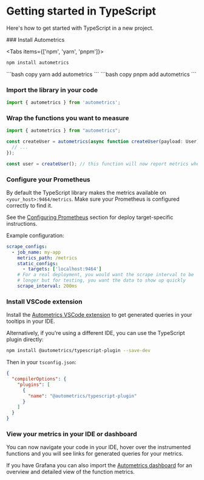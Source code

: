 
# Getting started in TypeScript

Here's how to get started with TypeScript in a new project.

<Steps>
### Install Autometrics

<Tabs items={['npm', 'yarn', 'pnpm']}>
  <Tab>
  ```bash copy
  npm install autometrics
  ```
  </Tab>
  <Tab>
  ```bash copy
  yarn add autometrics
  ```
  </Tab>
  <Tab>
  ```bash copy
  pnpm add autometrics
  ```
  </Tab>
</Tabs>

### Import the library in your code

```ts copy
import { autometrics } from 'autometrics';
```

### Wrap the functions you want to measure

```ts /autometrics/
import { autometrics } from "autometrics";

const createUser = autometrics(async function createUser(payload: User) {
  // ...
});

const user = createUser(); // this function will now report metrics when called

```


### Configure your Prometheus

By default the TypeScript library makes the metrics available on `<your_host>:9464/metrics`. Make sure your Prometheus is configured correctly to find it. 

See the [Configuring Prometheus](/configuring-prometheus) section for deploy target-specific instructions. 

Example configuration:

```yaml copy
scrape_configs:
  - job_name: my-app
    metrics_path: /metrics
    static_configs:
      - targets: ['localhost:9464']
    # For a real deployment, you would want the scrape interval to be
    # longer but for testing, you want the data to show up quickly
    scrape_interval: 200ms
```

### Install VSCode extension

Install the [Autometrics VSCode extension](https://marketplace.visualstudio.com/items?itemName=Fiberplane.autometrics) to get generated queries in your tooltips in your IDE.

Alternatively, if you're using a different IDE, you can use the TypeScript plugin directly:
  
```bash copy
npm install @autometrics/typescript-plugin --save-dev
```

Then in your `tsconfig.json`:

```json copy filename="tsconfig.json"
{
  "compilerOptions": {
    "plugins": [
      {
        "name": "@autometrics/typescript-plugin"
      }
    ]
  }
}
```


### View your metrics in your IDE or dashboard

You can now navigate your code in your IDE, hover over the instrumented functions and you will see links for generated queries for your metrics.

If you have Grafana you can also import the [Autometrics dashboard](https://github.com/autometrics-dev/autometrics-shared#dashboards) for an overview and detailed view of the function metrics.


</Steps>